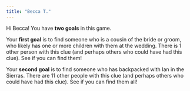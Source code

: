 ```yaml
---
title: "Becca T."
---
```


Hi Becca! You have **two goals** in this game.

Your **first goal** is to find someone who is a cousin of the bride or groom, who likely has one or more children with them at the wedding. There is 1 other person with this clue (and perhaps others who could have had this clue). See if you can find them!

Your **second goal** is to find someone who has backpacked with Ian in the Sierras. There are 11 other people with this clue (and perhaps others who could have had this clue). See if you can find them all!
